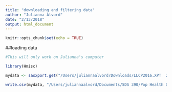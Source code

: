 ```yaml
---
title: "downloading and filtering data"
author: "Julianna Alvord"
date: "2/13/2018"
output: html_document
---
```


```r
knitr::opts_chunk$set(echo = TRUE)
```

##loading data
```r
#This will only work on Julianna's computer

library(Hmisc)

mydata <- sasxport.get("/Users/juliannaalvord/Downloads/LLCP2016.XPT  2")

write.csv(mydata, "/Users/juliannaalvord/Documents/SDS 390/Pop Health Data 2016.csv")

```

